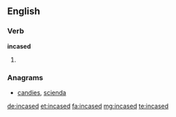 ==English==

===Verb===
'''incased'''

# {{en-past of|incase}}

===Anagrams===
* [[candies#English|candies]], [[scienda#English|scienda]]

[[de:incased]]
[[et:incased]]
[[fa:incased]]
[[mg:incased]]
[[te:incased]]